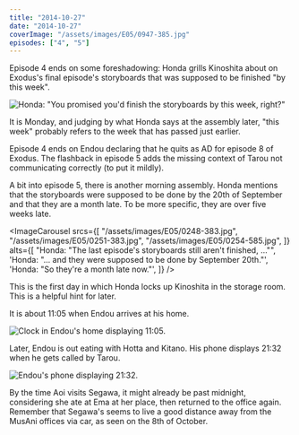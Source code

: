 ```yaml
---
title: "2014-10-27"
date: "2014-10-27"
coverImage: "/assets/images/E05/0947-385.jpg"
episodes: ["4", "5"]
---
```


Episode 4 ends on some foreshadowing: Honda grills Kinoshita about on Exodus's final episode's storyboards that was supposed to be finished "by this week".

![Honda: "You promised you'd finish the storyboards by this week, right?"](/assets/images/E04/2141-934.jpg)

It is Monday, and judging by what Honda says at the assembly later, "this week" probably refers to the week that has passed just earlier.

Episode 4 ends on Endou declaring that he quits as AD for episode 8 of Exodus. The flashback in episode 5 adds the missing context of Tarou not communicating correctly (to put it mildly).

A bit into episode 5, there is another morning assembly. Honda mentions that the storyboards were supposed to be done by the 20th of September and that they are a month late. To be more specific, they are over five weeks late.

<ImageCarousel
  srcs={[
    "/assets/images/E05/0248-383.jpg",
    "/assets/images/E05/0251-383.jpg",
    "/assets/images/E05/0254-585.jpg",
  ]}
  alts={[
    "Honda: \"The last episode's storyboards still aren't finished, ...\"",
    'Honda: "... and they were supposed to be done by September 20th."',
    'Honda: "So they\'re a month late now."',
  ]}
/>

This is the first day in which Honda locks up Kinoshita in the storage room. This is a helpful hint for later.

It is about 11:05 when Endou arrives at his home.

![Clock in Endou's home displaying 11:05.](/assets/images/E05/1150-386.jpg)

Later, Endou is out eating with Hotta and Kitano. His phone displays 21:32 when he gets called by Tarou.

![Endou's phone displaying 21:32.](/assets/images/E05/1529-386.jpg)

By the time Aoi visits Segawa, it might already be past midnight, considering she ate at Ema at her place, then returned to the office again. Remember that Segawa's seems to live a good distance away from the MusAni offices via car, as seen on the 8th of October.
